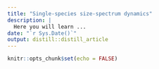 ```yaml
---
title: "Single-species size-spectrum dynamics"
description: |
  Here you will learn ...
date: "`r Sys.Date()`"
output: distill::distill_article
---
```


```r
knitr::opts_chunk$set(echo = FALSE)
```







